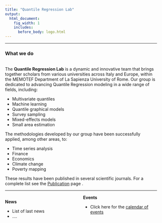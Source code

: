 ```yaml
---
title: "Quantile Regression Lab"
output:
  html_document:
    fig_width: 1
    includes:
      before_body: logo.html
---
```


------------------------------------------------------------------------

### What we do

<br> The **Quantile Regression Lab** is a dynamic and innovative team that brings together scholars from various universities across Italy and Europe, within the MEMOTEF Department of La Sapienza University of Rome. Our group is dedicated to advancing Quantile Regression modeling in a wide range of fields, including:

-   Multivariate quantiles
-   Machine learning
-   Quantile graphical models
-   Survey sampling
-   Mixed-effects models
-   Small area estimation

The methodologies developed by our group have been successfully applied, among other areas, to:

-   Time series analysis
-   Finance
-   Economics
-   Climate change
-   Poverty mapping

These results have been published in several scientific journals. For a complete list see the [Publication](https://quantileregressionlab.github.io/publications.html) page .

------------------------------------------------------------------------

```{=html}
<!---From http://stackoverflow.com/questions/31753897/2-column-section-in-r-markdown:
Put in your css file or directly in rmarkdown--->
```
```{=html}
<style>
  .col2 {
    columns: 2 200px;         /* number of columns and width in pixels*/
    -webkit-columns: 2 200px; /* chrome, safari */
    -moz-columns: 2 200px;    /* firefox */
  }
</style>
```
::: col2
**News**

-   List of last news
-   .... <br> <br>

**Events**

-   Click here for the [calendar of events](https://quantileregressionlab.github.io/events.html) <br> <br>
  
:::

<br>

<center>
